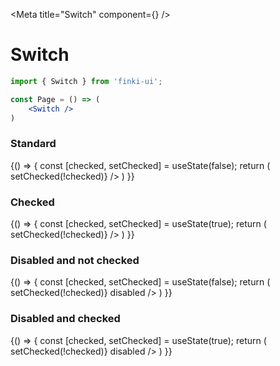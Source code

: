 
<Meta title="Switch" component={<Switch/>} />

# Switch


```jsx
import { Switch } from 'finki-ui';

const Page = () => (
    <Switch />
)
```

<Props of={Switch}/>

### Standard
<Preview withSource="open">
  <Story name="standard">
    {() => {
        const [checked, setChecked] = useState(false);
        return (
            <Switch
                checked={checked}
                id="toggle1"
                label="Swipe me!"
                onChange={() => setChecked(!checked)}
            />
        )
    }}
  </Story>
</Preview>

### Checked
<Preview withSource="open">
  <Story name="checked">
    {() => {
        const [checked, setChecked] = useState(true);
        return (
            <Switch
                checked={checked}
                id="toggle2"
                label="Checked by default!"
                onChange={() => setChecked(!checked)}
            />
        )
    }}
  </Story>
</Preview>

### Disabled and not checked
<Preview withSource="open">
  <Story name="disable - not checked">
    {() => {
        const [checked, setChecked] = useState(false);
        return (
            <Switch
                checked={checked}
                id="toggle3"
                label="Disabled and not checked!"
                onChange={() => setChecked(!checked)}
                disabled
            />
        )
    }}
  </Story>
</Preview>

### Disabled and checked
<Preview withSource="open">
  <Story name="disabled - checked">
    {() => {
        const [checked, setChecked] = useState(true);
        return (
            <Switch
                checked={checked}
                id="toggle4"
                label="Disabled and checked!"
                onChange={() => setChecked(!checked)}
                disabled
            />
        )
    }}
  </Story>
</Preview>


